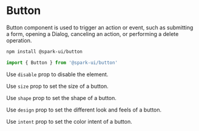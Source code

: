 


<Meta of={ButtonStories} />

# Button

Button component is used to trigger an action or event, such as submitting a form, opening a Dialog, canceling an action, or performing a delete operation.

<StoryHeading label="Install" />

```sh
npm install @spark-ui/button
```

<StoryHeading label="Import" />

```js
import { Button } from '@spark-ui/button'
```

<StoryHeading label="Props" />
<ArgsTable of={Button} />

<StoryHeading label="Default" />

<Canvas>
  <Story of={ButtonStories.Default} />
</Canvas>

<StoryHeading label="Disabled" />

Use `disable` prop to disable the element.

<Canvas>
  <Story of={ButtonStories.Disabled} />
</Canvas>

<StoryHeading label="Sizes" />

Use `size` prop to set the size of a button.

<Canvas>
  <Story of={ButtonStories.Sizes} />
</Canvas>

<StoryHeading label="Shapes" />

Use `shape` prop to set the shape of a button.

<Canvas>
  <Story of={ButtonStories.Shapes} />
</Canvas>

<StoryHeading label="Design" />

Use `design` prop to set the different look and feels of a button.

<Canvas>
  <Story of={ButtonStories.Design} />
</Canvas>

<StoryHeading label="Intent" />

Use `intent` prop to set the color intent of a button.

<Canvas>
  <Story of={ButtonStories.Intent} />
</Canvas>
